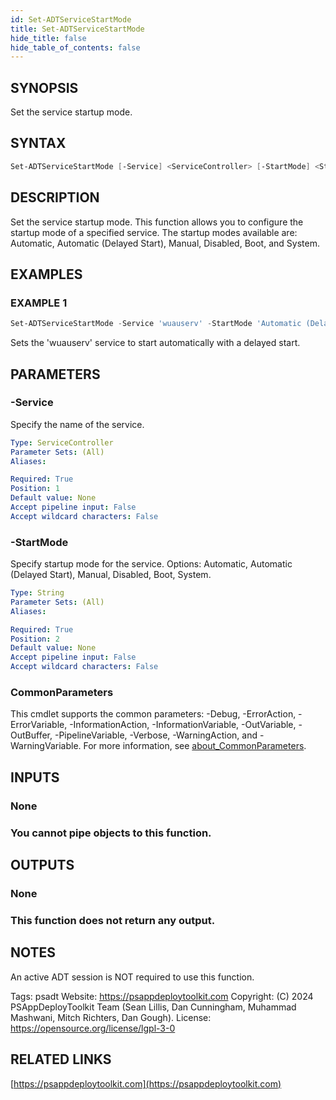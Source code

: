 ```yaml
---
id: Set-ADTServiceStartMode
title: Set-ADTServiceStartMode
hide_title: false
hide_table_of_contents: false
---
```


## SYNOPSIS

Set the service startup mode.

## SYNTAX

```powershell
Set-ADTServiceStartMode [-Service] <ServiceController> [-StartMode] <String> [<CommonParameters>]
```

## DESCRIPTION

Set the service startup mode.
This function allows you to configure the startup mode of a specified service.
The startup modes available are: Automatic, Automatic (Delayed Start), Manual, Disabled, Boot, and System.

## EXAMPLES

### EXAMPLE 1

```powershell
Set-ADTServiceStartMode -Service 'wuauserv' -StartMode 'Automatic (Delayed Start)'
```

Sets the 'wuauserv' service to start automatically with a delayed start.

## PARAMETERS

### -Service

Specify the name of the service.

```yaml
Type: ServiceController
Parameter Sets: (All)
Aliases:

Required: True
Position: 1
Default value: None
Accept pipeline input: False
Accept wildcard characters: False
```

### -StartMode

Specify startup mode for the service.
Options: Automatic, Automatic (Delayed Start), Manual, Disabled, Boot, System.

```yaml
Type: String
Parameter Sets: (All)
Aliases:

Required: True
Position: 2
Default value: None
Accept pipeline input: False
Accept wildcard characters: False
```

### CommonParameters

This cmdlet supports the common parameters: -Debug, -ErrorAction, -ErrorVariable, -InformationAction, -InformationVariable, -OutVariable, -OutBuffer, -PipelineVariable, -Verbose, -WarningAction, and -WarningVariable. For more information, see [about_CommonParameters](http://go.microsoft.com/fwlink/?LinkID=113216).

## INPUTS

### None

### You cannot pipe objects to this function.

## OUTPUTS

### None

### This function does not return any output.

## NOTES

An active ADT session is NOT required to use this function.

Tags: psadt
Website: https://psappdeploytoolkit.com
Copyright: (C) 2024 PSAppDeployToolkit Team (Sean Lillis, Dan Cunningham, Muhammad Mashwani, Mitch Richters, Dan Gough).
License: https://opensource.org/license/lgpl-3-0

## RELATED LINKS

[https://psappdeploytoolkit.com](https://psappdeploytoolkit.com)
